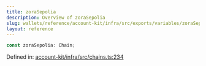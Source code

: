 ```yaml
---
title: zoraSepolia
description: Overview of zoraSepolia
slug: wallets/reference/account-kit/infra/src/exports/variables/zoraSepolia
layout: reference
---
```


```ts
const zoraSepolia: Chain;
```

Defined in: [account-kit/infra/src/chains.ts:234](https://github.com/alchemyplatform/aa-sdk/blob/49e74eee8606f480b200b4612d00d950da8a8742/account-kit/infra/src/chains.ts#L234)
